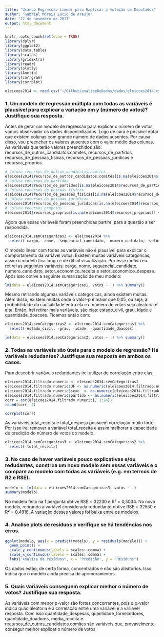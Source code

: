 ```yaml
---
title: "Usando Regressão Linear para Explicar a votação de Deputados"
author: "Gabriel Morais Lúcio de Araújo"
date: "22 de novembro de 2017"
output: html_document
---
```


```r
knitr::opts_chunk$set(echo = TRUE)
library(dplyr)
library(ggplot2)
library(data.table)
library(scales)
library(gridExtra)
library(readr)
library(plotly)
library(Amelia)
library(corrgram)
library(corrplot)
```

```r
eleicoes2014 <- read.csv("~/Github/analiseDeDados/dados/eleicoes2014.csv", encoding = "latin1")
```

### 1. Um modelo de regressão múltipla com todas as variáveis é plausível para explicar a variação em y (número de votos)? Justifique sua resposta.

Antes de gerar um modelo de regressão para explicar o número de votos, vamos observador os dados disponibilizados. Logo de cara é possível notar que existem colunas com grande número de dados ausentes. Por causa disso, vou preencher os valores ausentes com o valor médio das colunas. As variáveis que terão valores preenchidos são: recursos_de_outros_candidatos.comites, recursos_de_partidos, recursos_de_pessoas_físicas, recursos_de_pessoas_juridicas e recursos_proprios.

```r
# Coluna recursos_de_outros_candidatos.comites
eleicoes2014$recursos_de_outros_candidatos.comites[is.na(eleicoes2014$recursos_de_outros_candidatos.comites)] <- median(eleicoes2014$recursos_de_outros_candidatos.comites, na.rm = TRUE)
# Coluna recursos_de_partidos
eleicoes2014$recursos_de_partidos[is.na(eleicoes2014$recursos_de_partidos)] <- median(eleicoes2014$recursos_de_partidos, na.rm = TRUE)
# Coluna recursos_de_pessoas_físicas
eleicoes2014$recursos_de_pessoas_físicas[is.na(eleicoes2014$recursos_de_pessoas_físicas)] <- median(eleicoes2014$recursos_de_pessoas_físicas, na.rm = TRUE)
# Coluna recursos_de_pessoas_juridicas
eleicoes2014$recursos_de_pessoas_juridicas[is.na(eleicoes2014$recursos_de_pessoas_juridicas)] <- median(eleicoes2014$recursos_de_pessoas_juridicas, na.rm = TRUE)
# Coluna recursos_proprios
eleicoes2014$recursos_proprios[is.na(eleicoes2014$recursos_proprios)] <- median(eleicoes2014$recursos_proprios, na.rm = TRUE)
```

Agora que essas variáveis foram preenchidas partirei para a questão a ser respondida.

```r
eleicoes2014.semCategoricas1 <- eleicoes2014 %>%
  select(-cargo, -nome, -sequencial_candidato, -numero_cadidato, -setor_economico_receita, -setor_economico_despesa)
```

O modelo linear com todas as variáveis não é plausível para explicar o comportamento da variável votos. Existem muitas variáveis categoricas, assim o modelo fica longo e de dificil visualização. Por esse motivo eu retirei as seguintes variáveis: cargo, nome, sequencial_candidato, numero_candidato, setor_economico_receita e setor_economico_despesa. Após isso obtive a seguinte sumarização de meu modelo:

```r
lm(data = eleicoes2014.semCategoricas1, votos ~ .) %>% summary()
```

Mesmo retirando algumas variáveis categoricas, ainda existem muitas. Além disso, existem muitas onde o valor-p é maior que 0,05, ou seja, a probabilidade da causalidade entra ela e o número de votos seja aleatória é alta. Então, irei retirar mais variáveis, são elas: estado_civil, grau, idade e quantidade_doacoes. Ficamos então com:

```r
eleicoes2014.semCategoricas2 <- eleicoes2014.semCategoricas1 %>%
  select(-estado_civil, -grau, -idade, -quantidade_doacoes)

lm(data = eleicoes2014.semCategoricas2, votos ~ .) %>% summary()
```


### 2. Todas as variáveis são úteis para o modelo de regressão? Há variáveis redudantes? Justifique sua resposta em ambos os casos.

Para descobrir variáveis redundantes irei utilizar de correlação entre elas.

```r
eleicoes2014.filtrado.numeric <- eleicoes2014.semCategoricas2
eleicoes2014.filtrado.numeric$UF <- as.numeric(eleicoes2014.filtrado.numeric$UF)
eleicoes2014.filtrado.numeric$sexo  <- as.numeric(eleicoes2014.filtrado.numeric$sexo )
eleicoes2014.filtrado.numeric$partido <- as.numeric(eleicoes2014.filtrado.numeric$partido)
corr = cor(eleicoes2014.filtrado.numeric[, 1:14])
round(corr, 2)
```

```r
corrplot(corr)
```

As variáveis total_receita e total_despesa possuem correlação muito forte. Por isso irei remover a variável total_receita e assim melhorar a capacidade de predição do número de votos do modelo.

```r
eleicoes2014.semCategoricas3 <- eleicoes2014.semCategoricas2 %>%
  select(-total_receita)
```

### 3. No caso de haver variáveis pouco explicativas e/ou redudantes, construa um novo modelo sem essas variáveis e o compare ao modelo com todas as variáveis (e.g. em termos de R2 e RSE).

```r
modelo <- lm(data = eleicoes2014.semCategoricas3, votos ~ .)
summary(modelo)
```

No modelo feito na 1 pergunta obtive RSE = 32230 e R² = 0,5034. No novo modelo, retirando a variável considerada redundante obtive RSE = 32550 e R² = 0,4918. A variação desses valores foi baixa entre os modelos.

### 4. Analise plots de resíduos e verifique se há tendências nos erros. 

```r
ggplot(modelo, aes(x = predict(modelo), y = residuals(modelo))) +
  geom_point() +
  scale_y_continuous(labels = scales::comma) +
  scale_x_continuous(labels = scales::comma) +
  labs("Analíse de resíduos", x = "Predição", y = "Resíduos")
```

Os dados estão, de certa forma, concentrados e não são aleátorios. Isso indica que o modelo ainda precisa de aprimoramentos.

### 5. Quais variáveis conseguem explicar melhor o número de votos? Justifique sua resposta.

As variáveis com menor p-valor são fortes concorrentes, pois o p-valor indica quão aleátoria é a correlação entre uma variável e a variável resposta. Com isso quantidade_despesas, quantidade_fornecedores, quantidade_doadores, media_receita e recursos_de_outros_candidatos.comites são variáveis que, provavelmente, consegur melhor explicar o número de votos.
